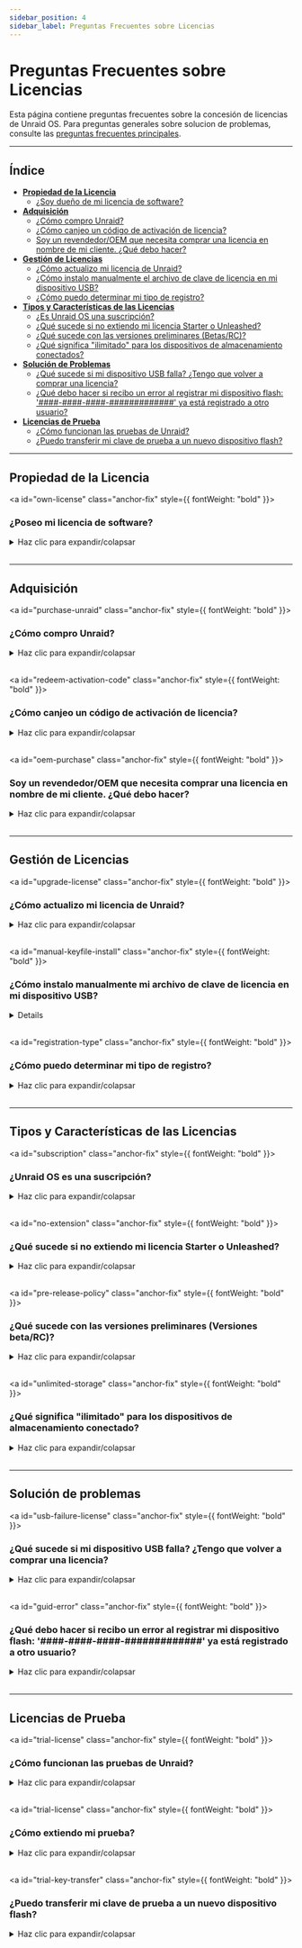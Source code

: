 ```yaml
---
sidebar_position: 4
sidebar_label: Preguntas Frecuentes sobre Licencias
---
```



# Preguntas Frecuentes sobre Licencias

Esta página contiene preguntas frecuentes sobre la concesión de licencias de Unraid OS. Para preguntas generales sobre solucion de problemas, consulte las [preguntas frecuentes principales](faq.mdx).

---

## Índice

- [**Propiedad de la Licencia**](#license-ownership)
  - [¿Soy dueño de mi licencia de software?](#own-license)
- [**Adquisición**](#purchasing)
  - [¿Cómo compro Unraid?](#purchase-unraid)
  - [¿Cómo canjeo un código de activación de licencia?](#redeem-activation-code)
  - [Soy un revendedor/OEM que necesita comprar una licencia en nombre de mi cliente. ¿Qué debo hacer?](#oem-purchase)
- [**Gestión de Licencias**](#license-management)
  - [¿Cómo actualizo mi licencia de Unraid?](#upgrade-license)
  - [¿Cómo instalo manualmente el archivo de clave de licencia en mi dispositivo USB?](#manual-keyfile-install)
  - [¿Cómo puedo determinar mi tipo de registro?](#registration-type)
- [**Tipos y Características de las Licencias**](#license-types--features)
  - [¿Es Unraid OS una suscripción?](#subscription)
  - [¿Qué sucede si no extiendo mi licencia Starter o Unleashed?](#no-extension)
  - [¿Qué sucede con las versiones preliminares (Betas/RC)?](#pre-release-policy)
  - [¿Qué significa "ilimitado" para los dispositivos de almacenamiento conectados?](#unlimited-storage)
- [**Solución de Problemas**](#troubleshooting)
  - [¿Qué sucede si mi dispositivo USB falla? ¿Tengo que volver a comprar una licencia?](#usb-failure-license)
  - [¿Qué debo hacer si recibo un error al registrar mi dispositivo flash: '####-####-####-#############' ya está registrado a otro usuario?](#guid-error)
- [**Licencias de Prueba**](#trial-licenses)
  - [¿Cómo funcionan las pruebas de Unraid?](#trial-license)
  - [¿Puedo transferir mi clave de prueba a un nuevo dispositivo flash?](#trial-key-transfer)

---

## Propiedad de la Licencia

<a id="own-license" class="anchor-fix" style={{ fontWeight: "bold" }}><h3>¿Poseo mi licencia de software?</h3></a>

<details>
  <summary>Haz clic para expandir/colapsar</summary>

  Cuando [compras una licencia de Unraid OS](https://unraid.net/pricing), posees una copia perpetua del software. Tu licencia es válida para siempre y no caduca, incluso si decides no pagar por futuras actualizaciones.
</details>

<br />

---

## Adquisición

<a id="purchase-unraid" class="anchor-fix" style={{ fontWeight: "bold" }}><h3>¿Cómo compro Unraid?</h3></a>

<details>
  <summary>Haz clic para expandir/colapsar</summary>

  Tiene dos opciones para comprar Unraid:

  1. **Desde el %%WebGUI|web-gui%%:** Si ha iniciado una prueba, puede comprar una licencia o actualizar directamente desde el menú superior derecho en el %%WebGUI|web-gui%%.
  2. **Con un código de activación:** compra un código de activación de licencia de Unraid en el [sitio web de Unraid](https://unraid.net/pricing). Los códigos de activación no caducan y se pueden canjear en cualquier momento.

  Todas las licencias son por servidor. Utiliza la prueba gratuita de 30 días para asegurarte de que Unraid satisface tus necesidades antes de comprar, ya que todas las ventas son finales.
</details>

<br />

<a id="redeem-activation-code" class="anchor-fix" style={{ fontWeight: "bold" }}><h3>¿Cómo canjeo un código de activación de licencia?</h3></a>

<details>
  <summary>Haz clic para expandir/colapsar</summary>

  1. Compra un código de activación en el [sitio web de Unraid](https://unraid.net/pricing). Tu código estará en tu recibo de compra.
  2. Configure su servidor de Unraid utilizando la [Guía de inicio](../getting-started/set-up-unraid/create-your-bootable-media.mdx).
  3. Inicie sesión en el %%WebGUI|web-gui%% de su servidor Unraid (`http://tower` o `http://tower.local` por defecto).
  4. Inicie sesión en su cuenta de Unraid.net.
  5. Seleccione **Canjear código de activación** e ingrese su código.
  6. Su clave de registro le será enviada por correo electrónico junto con las instrucciones de instalación.

  :::importante
  Los códigos de activación son de un solo uso para generar tu archivo de clave de licencia de Unraid.
  :::

  :::nota[Video Instructivo]
  Mira el [Video Instructivo del Código de Activación](https://www.loom.com/share/3ceb40440240474aaa80a0b7e3e69cb2) para obtener orientación paso a paso.
  :::
</details>

<br />

<a id="oem-purchase" class="anchor-fix" style={{ fontWeight: "bold" }}><h3>Soy un revendedor/OEM que necesita comprar una licencia en nombre de mi cliente. ¿Qué debo hacer?</h3></a>

<details>
  <summary>Haz clic para expandir/colapsar</summary>

  Puede comprar una licencia a través del %%WebGUI|web-gui%% o obteniendo un código de activación en el [sitio web de Unraid](https://unraid.net/pricing).

  Al finalizar la compra, selecciona la opción "OEM" e ingresa los detalles de tu compra, incluyendo el nombre y dirección de correo electrónico de tu cliente. La clave de licencia se emitirá a nombre de tu cliente y se enviará directamente a ellos. También encontrarás un enlace de descarga de la factura después de la compra.

  Para precios al por mayor para OEM/revendedores (10 licencias o más), [contáctese con Unraid](https://unraid.net/contact) para precios especiales.
</details>

<br />

---

## Gestión de Licencias

<a id="upgrade-license" class="anchor-fix" style={{ fontWeight: "bold" }}><h3>¿Cómo actualizo mi licencia de Unraid?</h3></a>

<details>
  <summary>Haz clic para expandir/colapsar</summary>

  Puede actualizar su licencia en cualquier momento desde dentro del %%WebGUI|web-gui%% (***Herramientas → Registro***) o [a través del portal de cuenta](https://account.unraid.net/keys) (haciendo clic en **••• Más** y seleccionando **Actualizar Clave**).

  | Ruta de Actualización | Tarifa de Actualización Única | Nuevo Límite de Dispositivos¹ |
  | --------------------- | ----------------------------- | ----------------------------- |
  | Starter → Unleashed   | $69 USD                       | Ilimitado²                    |
  | Starter → Lifetime    | $209 USD                      | Ilimitado²                    |
  | Unleashed → Lifetime  | $149 USD                      | Ilimitado²                    |
  | Básico → Unleashed    | $49 USD                       | Ilimitado²                    |
  | Plus → Unleashed      | $19 USD                       | Ilimitado²                    |
  | Básico → Plus         | $89 USD                       | Hasta 12 dispositivos¹        |
  | Básico → Pro          | $139 USD                      | Hasta 30 dispositivos¹        |
  | Plus → Pro            | $109 USD                      | Hasta 30 dispositivos¹        |

  **Tarifa de extensión anual** (solo para Starter y Unleashed): $36 USD

  <sup>1</sup> Los dispositivos de almacenamiento adjuntos se refieren al número total de unidades que puedes conectar antes de iniciar el %%arra |array%% (no incluye el dispositivo de arranque USB).\
  <sup>2</sup> "Ilimitado" significa que no estás limitado por la licencia, sino por el hardware y las limitaciones del sistema operativo. Se pueden usar dispositivos de almacenamiento adicionales para %%VMs|vm%%, dispositivos no asignados u otras funciones de Unraid.\*
</details>

<br />

<a id="manual-keyfile-install" class="anchor-fix" style={{ fontWeight: "bold" }}><h3>¿Cómo instalo manualmente mi archivo de clave de licencia en mi dispositivo USB?</h3></a>

<Details summary="Haz clic para expandir/colapsar">
  <ManualKeyfileTabs />
</Details>

<br />

<a id="registration-type" class="anchor-fix" style={{ fontWeight: "bold" }}><h3>¿Cómo puedo determinar mi tipo de registro?</h3></a>

<details>
  <summary>Haz clic para expandir/colapsar</summary>

  Navega a ***Herramientas → Registro*** en el %%WebGUI|web-gui%%. Aquí puedes encontrar tu tipo de licencia actual y detalles de registro.
</details>

<br />

---

## Tipos y Características de las Licencias

<a id="subscription" class="anchor-fix" style={{ fontWeight: "bold" }}><h3>¿Unraid OS es una suscripción?</h3></a>

<details>
  <summary>Haz clic para expandir/colapsar</summary>

  No. Unraid OS es una **licencia perpetua**:

  - **Starter** y **Unleashed** incluyen un año de actualizaciones, después de lo cual puede pagar una tarifa de extensión anual de $36 USD (opcional).
  - **Lifetime** incluye actualizaciones durante la vida útil del producto.
  - Si decide no pagar la tarifa de extensión, conservará su versión existente indefinidamente; simplemente no recibirá nuevas actualizaciones importantes.

  Continúa siendo dueño de su licencia incluso si deja de pagar por las actualizaciones.
</details>

<br />

<a id="no-extension" class="anchor-fix" style={{ fontWeight: "bold" }}><h3>¿Qué sucede si no extiendo mi licencia Starter o Unleashed?</h3></a>

<details>
  <summary>Haz clic para expandir/colapsar</summary>

  - Conserva su licencia y puede usar su versión actual de Unraid OS indefinidamente.
  - No recibirá nuevas actualizaciones de funciones ni actualizaciones de versiones mayores.
  - Seguirá siendo elegible para lanzamientos de parches y actualizaciones de seguridad dentro de la misma versión menor (por ejemplo, 7.1.x si su licencia caducó en 7.1.0).
  - Una vez que se lance una nueva versión menor (por ejemplo, 7.2.0), solo se proporcionarán parches de seguridad para la versión menor anterior.
  - Cuando una versión alcance el final de su vida útil (EOL, por sus siglas en inglés), no se proporcionarán más actualizaciones.
  - Puede pagar la tarifa de extensión en cualquier momento para recuperar el acceso a las últimas actualizaciones.
</details>

<br />

<a id="pre-release-policy" class="anchor-fix" style={{ fontWeight: "bold" }}><h3>¿Qué sucede con las versiones preliminares (Versiones beta/RC)?</h3></a>

<details>
  <summary>Haz clic para expandir/colapsar</summary>

  - Las versiones preliminares (Beta y Candidato de Liberación) son para pruebas y pueden contener errores.
  - Instale solo las versiones preliminares en sistemas no de producción.
  - El soporte para las versiones preliminares finaliza cuando se libera la versión estable.
  - Su licencia debe ser elegible para actualizaciones del sistema operativo en la fecha de lanzamiento estable para recibir la versión estable.
  - Si su licencia expira antes del lanzamiento estable, debe extender su licencia para actualizar o revertir a una versión estable compatible.
  - Su licencia sigue siendo válida después de su vencimiento; solo necesita una licencia activa para nuevas actualizaciones.
</details>

<br />

<a id="unlimited-storage" class="anchor-fix" style={{ fontWeight: "bold" }}><h3>¿Qué significa "ilimitado" para los dispositivos de almacenamiento conectado?</h3></a>

<details>
  <summary>Haz clic para expandir/colapsar</summary>

  "Ilimitado" se refiere al número máximo de dispositivos de almacenamiento que puedes conectar a tu servidor Unraid, según tu nivel de licencia.

  Aquí están los límites actuales:

  | Nivel de Licencia | %%Parity\|parity%%-Protected %%Array\|array%% | Pools Nombrados | Dispositivos por Pool | Dispositivos de Almacenamiento Totales |
  | ----------------- | --------------------------------------------- | --------------- | --------------------- | -------------------------------------- |
  | Inicial           | Hasta 6                                       | 1               | Hasta 6               | 6                                      |
  | Desatado          | Hasta 30 (28 datos + 2 %%paridad\|parity%%)   | Hasta 35        | Hasta 60              | Ilimitado\*                            |
  | De por Vida       | Hasta 30 (28 datos + 2 %%paridad\|parity%%)   | Hasta 35        | Hasta 60              | Ilimitado\*                            |

  \* *"Unlimited" means you are not limited by the license, but by hardware and OS constraints. Additional storage devices can be used for virtual machines, unassigned devices, or other Unraid features.*
</details>

<br />

---

## Solución de problemas

<a id="usb-failure-license" class="anchor-fix" style={{ fontWeight: "bold" }}><h3>¿Qué sucede si mi dispositivo USB falla? ¿Tengo que volver a comprar una licencia?</h3></a>

<details>
  <summary>Haz clic para expandir/colapsar</summary>

  No, no necesitas volver a comprar tu licencia si falla tu dispositivo USB.

  Para transferir tu licencia:

  1. Prepara un nuevo [dispositivo USB](../getting-started/set-up-unraid/create-your-bootable-media.mdx) de alta calidad.
  2. Instala Unraid OS en el nuevo dispositivo usando el USB Flash Creator o un método manual.
  3. Inicia tu servidor con el nuevo dispositivo USB.
  4. Ve a ***Herramientas → Registro*** en el %%WebGUI|interfaz-web%%.
  5. Haz clic en **Reemplazar Clave** y sigue las indicaciones para transferir tu licencia al nuevo dispositivo.

  La primera transferencia puede realizarse en cualquier momento, mientras que las transferencias subsecuentes se permiten una vez cada 12 meses utilizando el sistema automatizado. Si necesitas transferir tu licencia nuevamente antes del período de 12 meses, contacta al soporte de Unraid con tus %%GUID|guid%%s USB antiguo y nuevo para recibir asistencia manual.

  :::consejo
  Respaldar rutinariamente tu dispositivo USB usando [Unraid Connect](../../unraid-connect/overview-and-setup.mdx) simplificará la recuperación y evitará la pérdida de datos.
  :::
</details>

<br />

<a id="guid-error" class="anchor-fix" style={{ fontWeight: "bold" }}><h3>¿Qué debo hacer si recibo un error al registrar mi dispositivo flash: '####-####-####-#############' ya está registrado a otro usuario?</h3></a>

<details>
  <summary>Haz clic para expandir/colapsar</summary>

  Este error indica que su dispositivo USB no tiene un ID de hardware único (%%GUID|guid%%), lo que impide que sea registrado con el sistema operativo Unraid. Para resolver este problema, use una unidad flash USB diferente. Las marcas conocidas por tener %%GUID|guid%%s únicos incluyen Lexar, Samsung, Kingston y PNY.
</details>

<br />

---

## Licencias de Prueba

<a id="trial-license" class="anchor-fix" style={{ fontWeight: "bold" }}><h3>¿Cómo funcionan las pruebas de Unraid?</h3></a>

<details>
  <summary>Haz clic para expandir/colapsar</summary>

  - Las licencias de prueba duran 30 días y proporcionan toda la funcionalidad de Unraid sin un límite de dispositivos de almacenamiento.
  - Necesitarás un dispositivo USB de calidad y la herramienta Unraid USB Creator.
  - Consulta la [Guía de Inicio](../getting-started/set-up-unraid/create-your-bootable-media.mdx) para las instrucciones de configuración del servidor.
  - Las licencias de prueba requieren una conexión a Internet al iniciar para la validación inicial.
  - Puede extender su prueba por 15 días más si necesita más tiempo para evaluar Unraid. Puede hacer esto dos veces para un total de 60 días (detalles a continuación).
</details>

<br />

<a id="trial-license" class="anchor-fix" style={{ fontWeight: "bold" }}><h3>¿Cómo extiendo mi prueba?</h3></a>

<details>
  <summary>Haz clic para expandir/colapsar</summary>

  \-Las claves de registro de prueba de Unraid duran 30 días y pueden extenderse dos veces por 14 días adicionales cada vez. Después de dos extensiones de prueba, no se pueden otorgar extensiones adicionales. Para solicitar una extensión, debes detener el array, navegar a la página Herramientas > Registro, y hacer clic en "Solicitar Extensión".

  \-Si las dos extensiones adicionales no se usaron, y esta opción no aparece para ti, o si no está funcionando por alguna razón, por favor envíanos el GUID de la unidad flash desde Herramientas - Registro a [contact@unraid.net](mailto:contact@unraid.net), o a través de nuestro portal de soporte en support.unraid.net y estaremos encantados de asistirte.
</details>

<br />

<a id="trial-key-transfer" class="anchor-fix" style={{ fontWeight: "bold" }}><h3>¿Puedo transferir mi clave de prueba a un nuevo dispositivo flash?</h3></a>

<details>
  <summary>Haz clic para expandir/colapsar</summary>

  No, los registros de prueba solo son válidos en el dispositivo original de flash USB. Si deseas comprar una licencia, puedes transferir tu configuración a un nuevo dispositivo flash y luego comprar una clave de registro; sin embargo, la prueba no puede continuar en un nuevo dispositivo.
</details>

<br />
